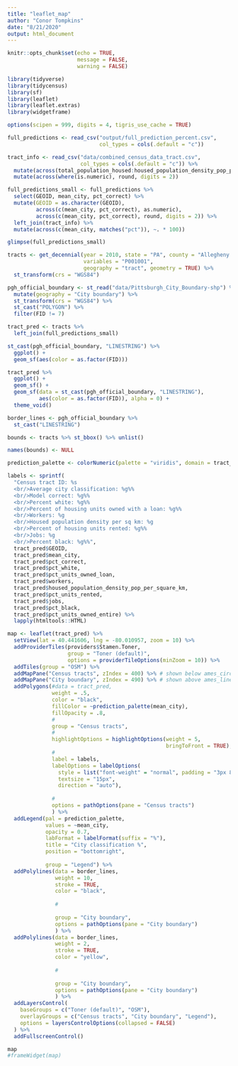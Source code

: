 ```yaml
---
title: "leaflet_map"
author: "Conor Tompkins"
date: "8/21/2020"
output: html_document
---
```


```r
knitr::opts_chunk$set(echo = TRUE,
                      message = FALSE,
                      warning = FALSE)
```

```r
library(tidyverse)
library(tidycensus)
library(sf)
library(leaflet)
library(leaflet.extras)
library(widgetframe)

options(scipen = 999, digits = 4, tigris_use_cache = TRUE)

full_predictions <- read_csv("output/full_prediction_percent.csv", 
                             col_types = cols(.default = "c")) 

tract_info <- read_csv("data/combined_census_data_tract.csv", 
                       col_types = cols(.default = "c")) %>% 
  mutate(across(total_population_housed:housed_population_density_pop_per_square_km, as.numeric)) %>% 
  mutate(across(where(is.numeric), round, digits = 2))

full_predictions_small <- full_predictions %>% 
  select(GEOID, mean_city, pct_correct) %>% 
  mutate(GEOID = as.character(GEOID),
         across(c(mean_city, pct_correct), as.numeric),
         across(c(mean_city, pct_correct), round, digits = 2)) %>% 
  left_join(tract_info) %>% 
  mutate(across(c(mean_city, matches("pct")), ~. * 100))

glimpse(full_predictions_small)

tracts <- get_decennial(year = 2010, state = "PA", county = "Allegheny County", 
                        variables = "P001001",
                        geography = "tract", geometry = TRUE) %>% 
  st_transform(crs = "WGS84")

pgh_official_boundary <- st_read("data/Pittsburgh_City_Boundary-shp") %>% 
  mutate(geography = "City boundary") %>% 
  st_transform(crs = "WGS84") %>% 
  st_cast("POLYGON") %>% 
  filter(FID != 7)

tract_pred <- tracts %>% 
  left_join(full_predictions_small)
```

```r
st_cast(pgh_official_boundary, "LINESTRING") %>% 
  ggplot() +
  geom_sf(aes(color = as.factor(FID)))

tract_pred %>% 
  ggplot() +
  geom_sf() +
  geom_sf(data = st_cast(pgh_official_boundary, "LINESTRING"),
          aes(color = as.factor(FID)), alpha = 0) +
  theme_void()
```

```r
border_lines <- pgh_official_boundary %>% 
  st_cast("LINESTRING")

bounds <- tracts %>% st_bbox() %>% unlist()

names(bounds) <- NULL

prediction_palette <- colorNumeric(palette = "viridis", domain = tract_pred$mean_city)

labels <- sprintf(
  "Census tract ID: %s
  <br/>Average city classification: %g%%
  <br/>Model correct: %g%%
  <br/>Percent white: %g%%
  <br/>Percent of housing units owned with a loan: %g%%
  <br/>Workers: %g
  <br/>Housed population density per sq km: %g
  <br/>Percent of housing units rented: %g%%
  <br/>Jobs: %g
  <br/>Percent black: %g%%",
  tract_pred$GEOID, 
  tract_pred$mean_city, 
  tract_pred$pct_correct,
  tract_pred$pct_white,
  tract_pred$pct_units_owned_loan,
  tract_pred$workers,
  tract_pred$housed_population_density_pop_per_square_km, 
  tract_pred$pct_units_rented,
  tract_pred$jobs,
  tract_pred$pct_black,
  tract_pred$pct_units_owned_entire) %>%
  lapply(htmltools::HTML)

map <- leaflet(tract_pred) %>% 
  setView(lat = 40.441606, lng = -80.010957, zoom = 10) %>% 
  addProviderTiles(providers$Stamen.Toner, 
                   group = "Toner (default)",
                   options = providerTileOptions(minZoom = 10)) %>%
  addTiles(group = "OSM") %>%
  addMapPane("Census tracts", zIndex = 400) %>% # shown below ames_circles               
  addMapPane("City boundary", zIndex = 490) %>% # shown above ames_lines 
  addPolygons(#data = tract_pred,
              weight = .5,
              color = "black",
              fillColor = ~prediction_palette(mean_city),
              fillOpacity = .8,
              #
              group = "Census tracts",
              #
              highlightOptions = highlightOptions(weight = 5,
                                                  bringToFront = TRUE),
              #
              label = labels,
              labelOptions = labelOptions(
                style = list("font-weight" = "normal", padding = "3px 8px"),
                textsize = "15px",
                direction = "auto"),
              
              #
              options = pathOptions(pane = "Census tracts")
              ) %>% 
  addLegend(pal = prediction_palette, 
            values = ~mean_city, 
            opacity = 0.7, 
            labFormat = labelFormat(suffix = "%"),
            title = "City classification %",
            position = "bottomright",
            
            group = "Legend") %>% 
  addPolylines(data = border_lines,
               weight = 10,
               stroke = TRUE,
               color = "black",
               
               #
               
               group = "City boundary",
               options = pathOptions(pane = "City boundary")
               ) %>% 
  addPolylines(data = border_lines,
               weight = 2,
               stroke = TRUE,
               color = "yellow",
               
               #
               
               group = "City boundary",
               options = pathOptions(pane = "City boundary")
               ) %>% 
  addLayersControl(
    baseGroups = c("Toner (default)", "OSM"),
    overlayGroups = c("Census tracts", "City boundary", "Legend"),
    options = layersControlOptions(collapsed = FALSE)
  ) %>% 
  addFullscreenControl()

map
#frameWidget(map)
```

